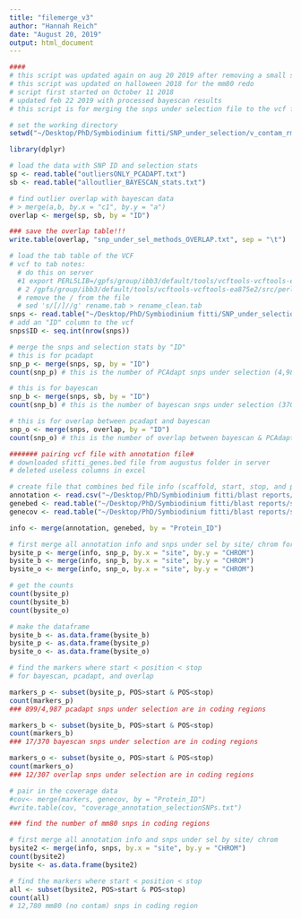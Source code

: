 ```yaml
---
title: "filemerge_v3"
author: "Hannah Reich"
date: "August 20, 2019"
output: html_document
---
```


```r
####
# this script was updated again on aug 20 2019 after removing a small subset of contaminated snps.
# this script was updated on halloween 2018 for the mm80 redo
# script first started on October 11 2018
# updated feb 22 2019 with processed bayescan results
# this script is for merging the snps under selection file to the vcf file and to the annotations file

# set the working directory
setwd("~/Desktop/PhD/Symbiodinium fitti/SNP_under_selection/v_contam_rm_08082019//")

library(dplyr)

# load the data with SNP ID and selection stats
sp <- read.table("outliersONLY_PCADAPT.txt")
sb <- read.table("alloutlier_BAYESCAN_stats.txt")

# find outlier overlap with bayescan data
# > merge(a,b, by.x = "c1", by.y = "a")
overlap <- merge(sp, sb, by = "ID")

### save the overlap table!!!
write.table(overlap, "snp_under_sel_methods_OVERLAP.txt", sep = "\t")

# load the tab table of the VCF
# vcf to tab notes:
  # do this on server
  #1 export PERL5LIB=/gpfs/group/ibb3/default/tools/vcftools-vcftools-ea875e2/src/perl/
  # 2 /gpfs/group/ibb3/default/tools/vcftools-vcftools-ea875e2/src/perl/vcf-to-tab <  hq_nocontam_rename_aug19.vcf > rename.tab
  # remove the / from the file
  # sed 's/[/]//g' rename.tab > rename_clean.tab
snps <- read.table("~/Desktop/PhD/Symbiodinium fitti/SNP_under_selection/v_contam_rm_08082019/rename_clean.tab", header = T)
# add an "ID" column to the vcf 
snps$ID <- seq.int(nrow(snps))

# merge the snps and selection stats by "ID"
# this is for pcadapt
snp_p <- merge(snps, sp, by = "ID")
count(snp_p) # this is the number of PCAdapt snps under selection (4,987 out of 58,537)

# this is for bayescan
snp_b <- merge(snps, sb, by = "ID")
count(snp_b) # this is the number of bayescan snps under selection (370 out of 58,537)

# this is for overlap between pcadapt and bayescan
snp_o <- merge(snps, overlap, by = "ID")
count(snp_o) # this is the number of overlap between bayescan & PCAdapt snps under selection (307 out of 58,537)

####### pairing vcf file with annotation file#
# downloaded sfitti_genes.bed file from augustus folder in server
# deleted useless columns in excel

# create file that combines bed file info (scaffold, start, stop, and protein ID) with protein ID from annotation file
annotation <- read.csv("~/Desktop/PhD/Symbiodinium fitti/blast reports/combinedblast04112018.csv", header = T)
genebed <- read.table("~/Desktop/PhD/Symbiodinium fitti/blast reports/sfitti_genes.bed", header = T)
genecov <- read.table("~/Desktop/PhD/Symbiodinium fitti/blast reports/sfitti_cov_by_gene.txt", header = T)

info <- merge(annotation, genebed, by = "Protein_ID")

# first merge all annotation info and snps under sel by site/ chrom for pcadapt, bayescan, and overlap
bysite_p <- merge(info, snp_p, by.x = "site", by.y = "CHROM")
bysite_b <- merge(info, snp_b, by.x = "site", by.y = "CHROM")
bysite_o <- merge(info, snp_o, by.x = "site", by.y = "CHROM")

# get the counts
count(bysite_p)
count(bysite_b)
count(bysite_o)

# make the dataframe
bysite_b <- as.data.frame(bysite_b)
bysite_p <- as.data.frame(bysite_p)
bysite_o <- as.data.frame(bysite_o)

# find the markers where start < position < stop
# for bayescan, pcadapt, and overlap

markers_p <- subset(bysite_p, POS>start & POS<stop)
count(markers_p)
### 899/4,987 pcadapt snps under selection are in coding regions

markers_b <- subset(bysite_b, POS>start & POS<stop)
count(markers_b)
### 17/370 bayescan snps under selection are in coding regions

markers_o <- subset(bysite_o, POS>start & POS<stop)
count(markers_o)
### 12/307 overlap snps under selection are in coding regions

# pair in the coverage data
#cov<- merge(markers, genecov, by = "Protein_ID")
#write.table(cov, "coverage_annotation_selectionSNPs.txt")

### find the number of mm80 snps in coding regions

# first merge all annotation info and snps under sel by site/ chrom
bysite2 <- merge(info, snps, by.x = "site", by.y = "CHROM")
count(bysite2)
bysite <- as.data.frame(bysite2)

# find the markers where start < position < stop
all <- subset(bysite2, POS>start & POS<stop)
count(all)
# 12,780 mm80 (no contam) snps in coding region


```

